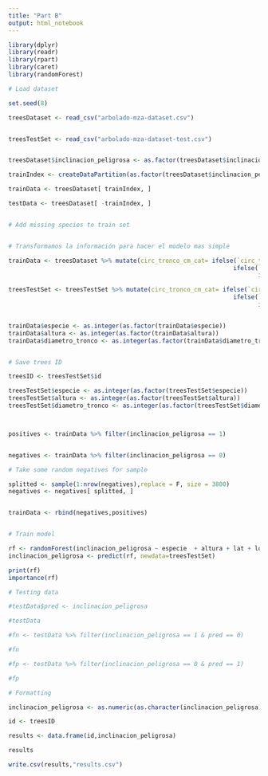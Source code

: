 ```yaml
---
title: "Part B"
output: html_notebook
---
```


```r

library(dplyr) 
library(readr)
library(rpart)
library(caret)
library(randomForest)

# Load dataset 

set.seed(8)

treesDataset <- read_csv("arbolado-mza-dataset.csv")


treesTestSet <- read_csv("arbolado-mza-dataset-test.csv")


treesDataset$inclinacion_peligrosa <- as.factor(treesDataset$inclinacion_peligrosa)

trainIndex <- createDataPartition(as.factor(treesDataset$inclinacion_peligrosa),p=0.80,list=FALSE)

trainData <- treesDataset[ trainIndex, ]

testData <- treesDataset[ -trainIndex, ]


# Add missing species to train set


# Transformamos la información para hacer el modelo mas simple

trainData <- treesDataset %>% mutate(circ_tronco_cm_cat= ifelse(`circ_tronco_cm`<=100,1,
                                                               ifelse(`circ_tronco_cm`>100 & `circ_tronco_cm` <= 200, 2,
                                                                      ifelse(`circ_tronco_cm` > 200 & `circ_tronco_cm` <= 300, 3,4))))

treesTestSet <- treesTestSet %>% mutate(circ_tronco_cm_cat= ifelse(`circ_tronco_cm`<=100,1,
                                                               ifelse(`circ_tronco_cm`>100 & `circ_tronco_cm` <= 200, 2,
                                                                      ifelse(`circ_tronco_cm` > 200 & `circ_tronco_cm` <= 300, 3,4))))


trainData$especie <- as.integer(as.factor(trainData$especie))
trainData$altura <- as.integer(as.factor(trainData$altura))
trainData$diametro_tronco <- as.integer(as.factor(trainData$diametro_tronco))


# Save trees ID

treesID <- treesTestSet$id

treesTestSet$especie <- as.integer(as.factor(treesTestSet$especie))
treesTestSet$altura <- as.integer(as.factor(treesTestSet$altura))
treesTestSet$diametro_tronco <- as.integer(as.factor(treesTestSet$diametro_tronco))



positives <- trainData %>% filter(inclinacion_peligrosa == 1)


negatives <- trainData %>% filter(inclinacion_peligrosa == 0)

# Take some random negatives for sample

splitted <- sample(1:nrow(negatives),replace = F, size = 3800)
negatives <- negatives[ splitted, ]


trainData <- rbind(negatives,positives)


# Train model

rf <- randomForest(inclinacion_peligrosa ~ especie  + altura + lat + long + seccion + circ_tronco_cm ,data=trainData, importance=TRUE, ntree=600, mtry=2)
inclinacion_peligrosa <- predict(rf, newdata=treesTestSet)

print(rf)
importance(rf)

# Testing data

#testData$pred <- inclinacion_peligrosa

#testData

#fn <- testData %>% filter(inclinacion_peligrosa == 1 & pred == 0)

#fn

#fp <- testData %>% filter(inclinacion_peligrosa == 0 & pred == 1)

#fp

# Formatting

inclinacion_peligrosa <- as.numeric(as.character(inclinacion_peligrosa))

id <- treesID

results <- data.frame(id,inclinacion_peligrosa)

results

write.csv(results,"results.csv")


```
